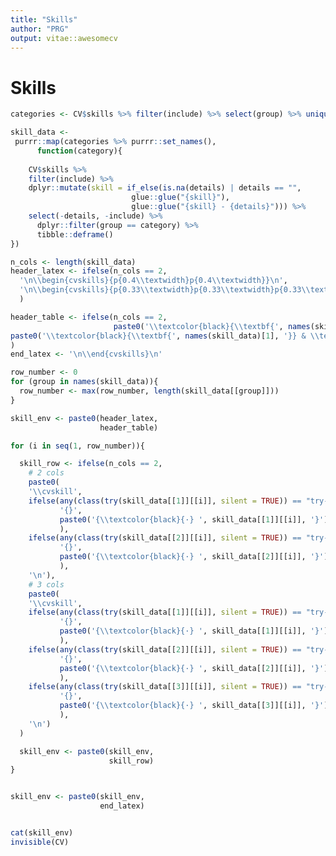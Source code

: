 ```yaml
---
title: "Skills"
author: "PRG"
output: vitae::awesomecv
---
```


# Skills
```r
categories <- CV$skills %>% filter(include) %>% select(group) %>% unique() %>% pull()

skill_data <- 
 purrr::map(categories %>% purrr::set_names(),
      function(category){
        
    CV$skills %>%
    filter(include) %>% 
    dplyr::mutate(skill = if_else(is.na(details) | details == "",
                           glue::glue("{skill}"),
                           glue::glue("{skill} - {details}"))) %>% 
    select(-details, -include) %>% 
      dplyr::filter(group == category) %>% 
      tibble::deframe()
})

n_cols <- length(skill_data)
header_latex <- ifelse(n_cols == 2,
  '\n\\begin{cvskills}{p{0.4\\textwidth}p{0.4\\textwidth}}\n',
  '\n\\begin{cvskills}{p{0.33\\textwidth}p{0.33\\textwidth}p{0.33\\textwidth}}\n'
  )

header_table <- ifelse(n_cols == 2,
                       paste0('\\textcolor{black}{\\textbf{', names(skill_data)[1], '}} & \\textcolor{black}{\\textbf{', names(skill_data)[2], '}} \\\\ \n'),
paste0('\\textcolor{black}{\\textbf{', names(skill_data)[1], '}} & \\textcolor{black}{\\textbf{', names(skill_data)[2], '}} & \\textcolor{black}{\\textbf{', names(skill_data)[3], '}} \\\\ \n')
)
end_latex <- '\n\\end{cvskills}\n'

row_number <- 0
for (group in names(skill_data)){
  row_number <- max(row_number, length(skill_data[[group]]))
}

skill_env <- paste0(header_latex,
                    header_table)

for (i in seq(1, row_number)){

  skill_row <- ifelse(n_cols == 2,
    # 2 cols
    paste0(
    '\\cvskill',
    ifelse(any(class(try(skill_data[[1]][[i]], silent = TRUE)) == "try-error"),
           '{}',
           paste0('{\\textcolor{black}{·} ', skill_data[[1]][[i]], '}')
           ),
    ifelse(any(class(try(skill_data[[2]][[i]], silent = TRUE)) == "try-error"),
           '{}',
           paste0('{\\textcolor{black}{·} ', skill_data[[2]][[i]], '}')
           ),
    '\n'),
    # 3 cols
    paste0(
    '\\cvskill',
    ifelse(any(class(try(skill_data[[1]][[i]], silent = TRUE)) == "try-error"),
           '{}',
           paste0('{\\textcolor{black}{·} ', skill_data[[1]][[i]], '}')
           ),
    ifelse(any(class(try(skill_data[[2]][[i]], silent = TRUE)) == "try-error"),
           '{}',
           paste0('{\\textcolor{black}{·} ', skill_data[[2]][[i]], '}')
           ),
    ifelse(any(class(try(skill_data[[3]][[i]], silent = TRUE)) == "try-error"),
           '{}',
           paste0('{\\textcolor{black}{·} ', skill_data[[3]][[i]], '}')
           ),
    '\n')
  )

  skill_env <- paste0(skill_env,
                      skill_row)
}


skill_env <- paste0(skill_env,
                    end_latex)


cat(skill_env)
invisible(CV)
```
